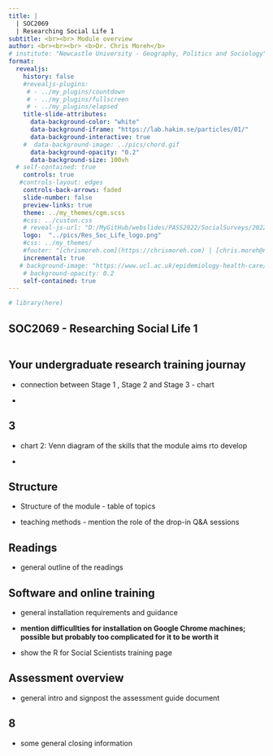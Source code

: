 ```yaml
---
title: |
  | SOC2069
  | Researching Social Life 1
subtitle: <br><br> Module overview
author: <br><br><br> <b>Dr. Chris Moreh</b>
# institute: "Newcastle University - Geography, Politics and Sociology"
format: 
  revealjs:
    history: false
    #revealjs-plugins:
     # - ../my_plugins/countdown
     # - ../my_plugins/fullscreen
     # - ../my_plugins/elapsed
    title-slide-attributes:
      data-background-color: "white"
      data-background-iframe: "https://lab.hakim.se/particles/01/"
      data-background-interactive: true
    #  data-background-image: ../pics/chord.gif
      data-background-opacity: "0.2"
      data-background-size: 100vh
  # self-contained: true   
    controls: true
   #controls-layout: edges
    controls-back-arrows: faded
    slide-number: false
    preview-links: true
    theme: ../my_themes/cgm.scss
    #css: ../custon.css
    # reveal-js-url: "D:/MyGitHub/webslides/PASS2022/SocialSurveys/2022-SocialSurveys_files/libs/revealjs"
    logo:  "../pics/Res_Soc_Life_logo.png"
    #css: ../my_themes/
    #footer: "[chrismoreh.com](https://chrismoreh.com) | [chris.moreh@newcastle.ac.uk](mailto: chris.moreh@newcastle.ac.uk)"
    incremental: true
   # background-image: "https://www.ucl.ac.uk/epidemiology-health-care/sites/epidemiology_health_care/files/CeLSIUS_button.jpg" 
    # background-opacity: 0.2
    self-contained: true
---
```


```r
# library(here)
```

## SOC2069 - Researching Social Life 1 {#soc2069---researching-social-life-1}

::: columns
::: {.column width="50%"}
:::
:::

## Your undergraduate research training journay

-   connection between Stage 1 , Stage 2 and Stage 3 - chart

-   

## 3

-   chart 2: Venn diagram of the skills that the module aims rto develop

-   

## Structure

-   Structure of the module - table of topics

-   teaching methods - mention the role of the drop-in Q&A sessions

## Readings

-   general outline of the readings

## Software and online training

-   general installation requirements and guidance

-   **mention difficullties for installation on Google Chrome machines; possible but probably too complicated for it to be worth it**

-   show the R for Social Scientists training page

## Assessment overview

-   general intro and signpost the assessment guide document

## 8 

-   some general closing information

